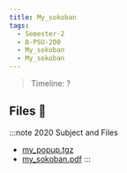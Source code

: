 ```yaml
---
title: My_sokoban
tags:
  - Semester-2
  - B-PSU-200
  - My_sokoban
  - My_sokoban
---
```

> Timeline: ?


## Files 📂

:::note 2020 Subject and Files
- [my_popup.tgz](https://github.com/Studio-17/Epitech-Subjects/raw/main/Semester-2/B-PSU-200/My_sokoban/My_sokoban/my_popup.tgz)
- [my_sokoban.pdf](https://github.com/Studio-17/Epitech-Subjects/raw/main/Semester-2/B-PSU-200/My_sokoban/My_sokoban/my_sokoban.pdf)
:::

